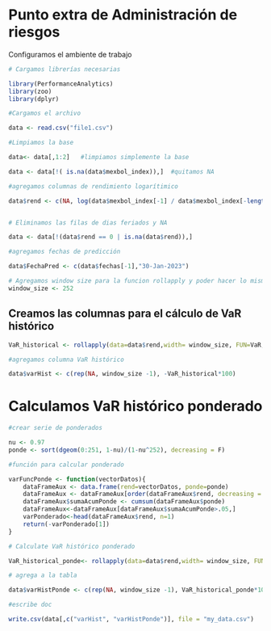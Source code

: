 
# Punto extra de Administración de riesgos


Configuramos el ambiente de trabajo
```r
# Cargamos librerías necesarias

library(PerformanceAnalytics)
library(zoo)
library(dplyr)

#Cargamos el archivo

data <- read.csv("file1.csv")

#Limpiamos la base

data<- data[,1:2]   #limpiamos simplemente la base

data <- data[!( is.na(data$mexbol_index)),]  #quitamos NA

#agregamos columnas de rendimiento logarítimico

data$rend <- c(NA, log(data$mexbol_index[-1] / data$mexbol_index[-length(data$mexbol_index)]))


# Eliminamos las filas de dias feriados y NA

data <- data[!(data$rend == 0 | is.na(data$rend)),]

#agregamos fechas de predicción

data$FechaPred <- c(data$fechas[-1],"30-Jan-2023")

# Agregamos window size para la funcion rollapply y poder hacer lo mismo que en excel
window_size <- 252

```


## Creamos las columnas para el cálculo de VaR histórico

```r

VaR_historical <- rollapply(data=data$rend,width= window_size, FUN=VaR, p = 0.95, method = "historical", align = "right")

#agregamos columna VaR histórico

data$varHist <- c(rep(NA, window_size -1), -VaR_historical*100)

```

# Calculamos VaR histórico ponderado 

```r
#crear serie de ponderados

nu <- 0.97
ponde <- sort(dgeom(0:251, 1-nu)/(1-nu^252), decreasing = F)

#función para calcular ponderado

varFuncPonde <- function(vectorDatos){
    dataFrameAux <- data.frame(rend=vectorDatos, ponde=ponde)
    dataFrameAux <- dataFrameAux[order(dataFrameAux$rend, decreasing = F),]
    dataFrameAux$sumaAcumPonde <- cumsum(dataFrameAux$ponde)
    dataFrameAux<-dataFrameAux[dataFrameAux$sumaAcumPonde>.05,]
    varPonderado<-head(dataFrameAux$rend, n=1)
    return(-varPonderado[1])
}

# Calculate VaR histórico ponderado

VaR_historical_ponde<- rollapply(data=data$rend,width= window_size, FUN=varFuncPonde, align = "right")

# agrega a la tabla

data$varHistPonde <- c(rep(NA, window_size -1), VaR_historical_ponde*100)

#escribe doc

write.csv(data[,c("varHist", "varHistPonde")], file = "my_data.csv")

```









